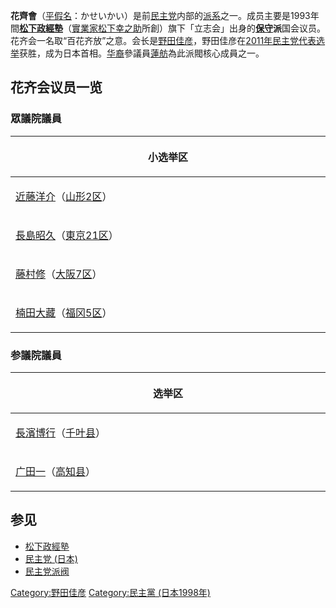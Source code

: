 '''花齊會'''（[[平假名|平假名]]：かせいかい）是前[[民主党_(日本)|民主党]]内部的[[民主党派阀|派系]]之一。成员主要是1993年間'''[[松下政經塾|松下政經塾]]'''（[[實業家|實業家]][[松下幸之助|松下幸之助]]所創）旗下「立志会」出身的'''[[保守主义|保守]]派'''国会议员。花齐会一名取“百花齐放”之意。会长是[[野田佳彦|野田佳彦]]，野田佳彦在[[2011年民主党代表选举|2011年民主党代表选举]]获胜，成为日本首相。[[海外華人|华裔]]參議員[[蓮舫|蓮舫]]為此派閥核心成員之一。

== 花齐会议员一览 ==
=== 眾議院議員 ===
{| class="wikitable"
|-
!colspan="5"|'''小选举区'''
|-
|width="20%"|[[近藤洋介_(政治家)|近藤洋介]]（[[山形县第2区|山形2区]]）
|width="20%"|[[太田和美_(政治家)|太田和美]]（[[福島县第2区|福島2区]]）
|width="20%"|[[石關貴史|石關貴史]]（[[群馬县第2区|群馬2区]]）
|width="20%"|[[武正公一|武正公一]]（[[埼玉县第1区|埼玉1区]]）
|width="20%"|[[野田佳彦|野田佳彦]]（[[千葉县第4区|千葉4区]]） 
|-
|[[長島昭久|長島昭久]]（[[東京都第21区|東京21区]]）
|[[田村謙治|田村謙治]]（[[静冈县第4区|静岡4区]]）
|[[伴野豐|伴野豐]]（[[爱知县第8区|愛知8区]]）
|[[古本伸一郎|古本伸一郎]]（[[爱知县第11区|愛知11区]]）
|[[北神圭朗|北神圭朗]]（[[京都府第4区|京都4区]]）
|-
|[[藤村修|藤村修]]（[[大阪府第7区|大阪7区]]）
|[[松本剛明|松本剛明]]（[[兵库县第11区|兵库11区]]）
|[[馬淵澄夫|馬淵澄夫]]（[[奈良县第1区|奈良1区]]）
|[[松本大輔|松本大輔]]（[[广岛县第2区|广岛2区]]）
|[[三谷光男|三谷光男]]（[[广岛县第5区|广岛5区]]）
|-
|[[楠田大藏|楠田大藏]]（[[福岡县第5区|福冈5区]]）
|}

=== 参議院議員 ===
{| class="wikitable"
|-
!colspan="5"|'''选举区'''
|-
|width="20%"|[[長濱博行|長濱博行]]（[[千叶县选举区|千叶县]]）
|width="20%"|[[蓮舫|蓮舫]]（[[東京都选举区|東京都]]）
|width="20%"|[[藤本祐司|藤本祐司]]（[[静岡县选举区|静岡县]]）
|width="20%"|[[榛葉賀津也|榛葉賀津也]]（[[静岡縣选举区|静岡县]]）
|width="20%"|[[梅村聪|梅村聪]]（[[大阪府选举区|大阪府]]）
|-
|[[广田一|广田一]]（[[高知县选举区|高知县]]）
|
|
|
|
|}


== 参见 ==
* [[松下政經塾|松下政經塾]]
* [[民主党_(日本)|民主党 (日本)]]
* [[民主党派阀|民主党派阀]]

[[Category:野田佳彦|Category:野田佳彦]]
[[Category:民主黨_(日本1998年)|Category:民主黨 (日本1998年)]]